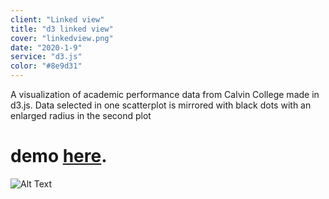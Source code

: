 ```yaml
---
client: "Linked view"
title: "d3 linked view"
cover: "linkedview.png"
date: "2020-1-9"
service: "d3.js"
color: "#8e9d31"
---
```



A visualization of academic performance data from Calvin College made in d3.js. Data selected in one scatterplot is mirrored with black dots with an enlarged radius in the second plot

#  demo [here](https://sambeebe.github.io/d3-linked-view/ "d3").



![Alt Text](linkedview.gif "linked-view")
